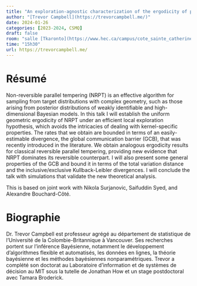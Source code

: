 ```yaml
---
title: "An exploration-agnostic characterization of the ergodicity of parallel tempering"
author: "[Trevor Campbell](https://trevorcampbell.me/)"
date: 2024-01-26
categories: [2023-2024, CSMQ]
draft: false
room: "salle [Tkaronto](https://www.hec.ca/campus/cote_sainte_catherine/1er_etage/salles_cours/tkaronto.html)"
time: "15h30"
url: https://trevorcampbell.me/
---
```


# Résumé

Non-reversible parallel tempering (NRPT) is an effective algorithm for sampling from target distributions with complex geometry, such as those arising from posterior distributions of weakly identifiable and high-dimensional Bayesian models. In this talk I will establish the uniform geometric ergodicity of NRPT under an efficient local exploration hypothesis, which avoids the intricacies of dealing with kernel-specific properties. The rates that we obtain are bounded in terms of an easily-estimable divergence, the global communication barrier (GCB), that was recently introduced in the literature. We obtain analogous ergodicity results for classical reversible parallel tempering, providing new evidence that NRPT dominates its reversible counterpart. I will also present some general properties of the GCB and bound it in terms of the total variation distance and the inclusive/exclusive Kullback-Leibler divergences. I will conclude the talk with simulations that validate the new theoretical analysis.

This is based on joint work with Nikola Surjanovic, Saifuddin Syed, and Alexandre Bouchard-Côté.


# Biographie


Dr. Trevor Campbell est professeur agrégé au département de statistique de l'Université de la Colombie-Britannique à Vancouver. Ses recherches portent sur l'inférence Bayésienne, notamment le développement d'algorithmes flexible et automatisés, les données en lignes, la théorie bayésienne et les méthodes bayésiennes nonparamétriques. Trevor a complété son doctorat au Laboratoire d'information et de systèmes de décision au MIT sous la tutelle de Jonathan How et un stage postdoctoral avec Tamara Broderick.
